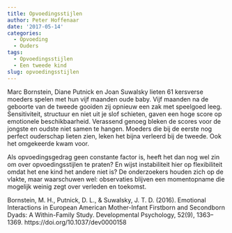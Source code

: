 ```yaml
---
title: Opvoedingsstijlen
author: Peter Hoffenaar
date: '2017-05-14'
categories:
  - Opvoeding
  - Ouders
tags:
  - Opvoedingsstijlen
  - Een tweede kind
slug: opvoedingsstijlen
---
```

Marc Bornstein, Diane Putnick en Joan Suwalsky lieten 61 kersverse moeders spelen met hun vijf maanden oude baby. Vijf maanden na de geboorte van de tweede gooiden zij opnieuw een zak met speelgoed leeg. Sensitiviteit, structuur en niet uit je slof schieten, gaven een hoge score op emotionele beschikbaarheid. Verassend genoeg bleken de scores voor de jongste en oudste niet samen te hangen. Moeders die bij de eerste nog perfect ouderschap lieten zien, leken het bijna verleerd bij de tweede. Ook het omgekeerde kwam voor.

Als opvoedingsgedrag geen constante factor is, heeft het dan nog wel zin om over opvoedingsstijlen te praten? En wijst instabiliteit hier op flexibiliteit omdat het ene kind het andere niet is? De onderzoekers houden zich op de vlakte, maar waarschuwen wel: observaties blijven een momentopname die mogelijk weinig zegt over verleden en toekomst. 

Bornstein, M. H., Putnick, D. L., & Suwalsky, J. T. D. (2016). Emotional Interactions in European American Mother-Infant Firstborn and Secondborn Dyads: A Within-Family Study. Developmental Psychology, 52(9), 1363–1369. https://doi.org/10.1037/dev0000158